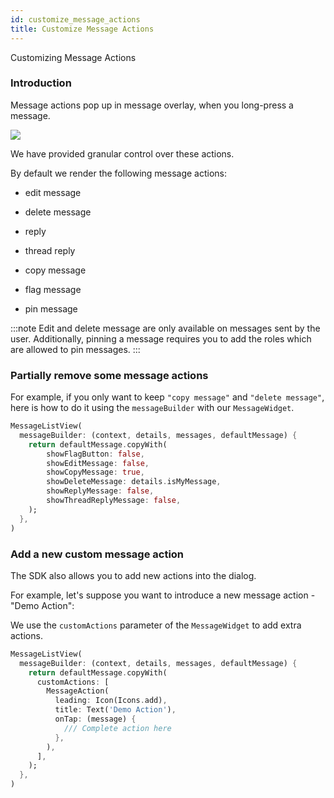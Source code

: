 ```yaml
---
id: customize_message_actions
title: Customize Message Actions
---
```


Customizing Message Actions

### Introduction

Message actions pop up in message overlay, when you long-press a message.

![](../assets/message_actions.jpg)

We have provided granular control over these actions.

By default we render the following message actions:

* edit message

* delete message

* reply

* thread reply

* copy message

* flag message

* pin message

:::note
Edit and delete message are only available on messages sent by the user.
Additionally, pinning a message requires you to add the roles which are allowed to pin messages.
:::

### Partially remove some message actions

For example, if you only want to keep `"copy message"` and `"delete message"`,
here is how to do it using the `messageBuilder` with our `MessageWidget`.

```dart
MessageListView(
  messageBuilder: (context, details, messages, defaultMessage) {
    return defaultMessage.copyWith(
        showFlagButton: false,
        showEditMessage: false,
        showCopyMessage: true,
        showDeleteMessage: details.isMyMessage,
        showReplyMessage: false,
        showThreadReplyMessage: false,
    );
  },
)
```

### Add a new custom message action

The SDK also allows you to add new actions into the dialog.

For example, let's suppose you want to introduce a new message action - "Demo Action":

We use the `customActions` parameter of the `MessageWidget` to add extra actions.

```dart
MessageListView(
  messageBuilder: (context, details, messages, defaultMessage) {
    return defaultMessage.copyWith(
      customActions: [
        MessageAction(
          leading: Icon(Icons.add),
          title: Text('Demo Action'),
          onTap: (message) {
            /// Complete action here
          },
        ),
      ],
    );
  },
)
```
